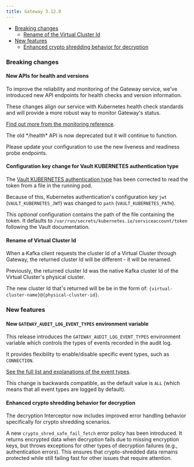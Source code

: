 ```yaml
---
title: Gateway 3.12.0
---
```



- [Breaking changes](#breaking-changes)
  - [Rename of the Virtual Cluster Id](#rename-of-virtual-cluster-id)
- [New features](#new-features)
  - [Enhanced crypto shredding behavior for decryption](#enhanced-crypto-shredding-behavior-for-decryption)

### Breaking changes

#### New APIs for health and versions

To improve the reliability and monitoring of the Gateway service, we've introduced new API endpoints for health checks and version information.

These changes align our service with Kubernetes health check standards and will provide a more robust way to monitor Gateway's status.

[Find out more from the monitoring reference](/guide/conduktor-in-production/monitor/index#liveness-endpoint).

<Warning>
The old */health* API is now deprecated but it will continue to function. 

Please update your configuration to use the new liveness and readiness probe endpoints.
</Warning>

#### Configuration key change for Vault KUBERNETES authentication type

The [Vault KUBERNETES authentication type](https://developer.hashicorp.com/vault/docs/agent-and-proxy/autoauth/methods/kubernetes#token_path) has been corrected to read the token from a file in the running pod.

Because of this, Kubernetes authentication's configuration key `jwt` (`VAULT_KUBERNETES_JWT`) was changed to `path` (`VAULT_KUBERNETES_PATH`). 

This *optional* configuration contains the path of the file containing the token. It defaults to `/var/run/secrets/kubernetes.io/serviceaccount/token` following the Vault documentation.

#### Rename of Virtual Cluster Id

When a Kafka client requests the cluster Id of a Virtual Cluster through Gateway, the returned cluster Id will be different - it will be renamed.

Previously, the returned cluster Id was the native Kafka cluster Id of the Virtual Cluster's physical cluster.

The new cluster Id that's returned will be be in the form of: `{virtual-cluster-name}@{physical-cluster-id}`.

### New features

#### New `GATEWAY_AUDIT_LOG_EVENT_TYPES` environment variable

This release introduces the `GATEWAY_AUDIT_LOG_EVENT_TYPES` environment variable which controls the types of events recorded in the audit log.

It provides flexibility to enable/disable specific event types, such as `CONNECTION`. 

[See the full list and explanations of the event types](/guide/conduktor-in-production/deploy-artifacts/deploy-gateway/env-variables#audit).

This change is backwards compatible, as the default value is `ALL` (which means that all event types are logged by default).

#### Enhanced crypto shredding behavior for decryption
The decryption Interceptor now includes improved error handling behavior specifically for crypto shredding scenarios.

A new `crypto_shred_safe_fail_fetch` error policy has been introduced. It returns encrypted data when decryption fails due to missing encryption keys, but throws exceptions for other types of decryption failures (e.g., authentication errors). This ensures that crypto-shredded data remains protected while still failing fast for other issues that require attention.